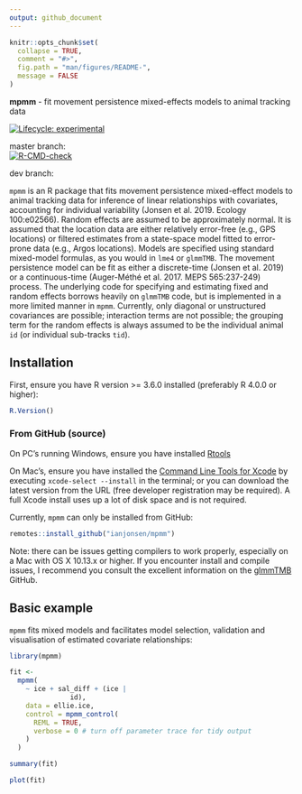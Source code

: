 ```yaml
---
output: github_document
---
```


<!-- README.md is generated from README.Rmd. Please edit that file -->

```r
knitr::opts_chunk$set(
  collapse = TRUE,
  comment = "#>",
  fig.path = "man/figures/README-",
  message = FALSE
)
```

**mpmm** - fit movement persistence mixed-effects models to animal tracking data 

<!-- badges: start -->
[![Lifecycle: experimental](https://img.shields.io/badge/lifecycle-experimental-orange.svg)](https://lifecycle.r-lib.org/articles/stages.html#experimental)

master branch:  
[![R-CMD-check](https://github.com/ianjonsen/mpmm/actions/workflows/R-CMD-check.yaml/badge.svg)](https://github.com/ianjonsen/mpmm/actions/workflows/R-CMD-check.yaml)

dev branch:  

<!-- badges: end -->


`mpmm` is an R package that fits movement persistence mixed-effect models to animal tracking data for inference of linear relationships with covariates, accounting for individual variability (Jonsen et al. 2019. Ecology 100:e02566). Random effects are assumed to be approximately normal. It is assumed that the location data are either relatively error-free (e.g., GPS locations) or filtered estimates from a state-space model fitted to error-prone data (e.g., Argos locations). Models are specified using standard mixed-model formulas, as you would in `lme4` or `glmmTMB`. The movement persistence model can be fit as either a discrete-time (Jonsen et al. 2019) or a continuous-time (Auger-Méthé et al. 2017. MEPS 565:237-249) process. The underlying code for specifying and estimating fixed and random effects borrows heavily on `glmmTMB` code, but is implemented in a more limited manner in `mpmm`. Currently, only diagonal or unstructured covariances are possible; interaction terms are not possible; the grouping term for the random effects is always assumed to be the individual animal `id` (or individual sub-tracks `tid`). 

## Installation 
First, ensure you have R version >= 3.6.0 installed (preferably R 4.0.0 or higher):

```r
R.Version()
```

### From GitHub (source)  

On PC's running Windows, ensure you have installed [Rtools](https://cran.r-project.org/bin/windows/Rtools/) 

On Mac's, ensure you have installed the [Command Line Tools for Xcode](https://developer.apple.com/download/more/) by executing `xcode-select --install` in the terminal; or you can download the latest version from the URL (free developer registration may be required). A full Xcode install uses up a lot of disk space and is not required.

Currently, `mpmm` can only be installed from GitHub:
```r
remotes::install_github("ianjonsen/mpmm")
```

Note: there can be issues getting compilers to work properly, especially on a Mac with OS X 10.13.x or higher. If you encounter install and compile issues, I recommend you consult the excellent information on the [glmmTMB](https://github.com/glmmTMB/glmmTMB) GitHub.

## Basic example

`mpmm` fits mixed models and facilitates model selection, validation and visualisation of estimated covariate relationships:
```r
library(mpmm)

fit <-
  mpmm(
    ~ ice + sal_diff + (ice |
               id),
    data = ellie.ice,
    control = mpmm_control(
      REML = TRUE, 
      verbose = 0 # turn off parameter trace for tidy output
    )
  ) 

summary(fit)

plot(fit)
```
